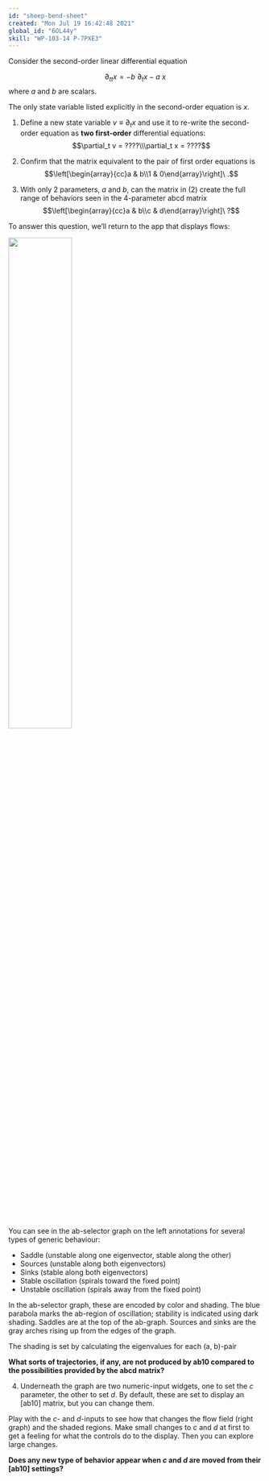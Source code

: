 ```yaml
---
id: "sheep-bend-sheet"
created: "Mon Jul 19 16:42:48 2021"
global_id: "6OL44y"
skill: "WP-103-14 P-7PXE3"
---
```


Consider the second-order linear differential equation

$$\partial_{tt}x = - b\ \partial_t x - a\ x$$ where $a$ and $b$ are scalars.

The only state variable listed explicitly in the second-order equation is $x$. 

1. Define a new state variable $v \equiv \partial_t x$ and use it to re-write the second-order equation as **two first-order** differential equations: $$\partial_t v = ????\\\partial_t x = ????$$

2. Confirm that the matrix equivalent to the pair of first order equations is $$\left[\begin{array}{cc}a & b\\1 & 0\end{array}\right]\ .$$

3. With only 2 parameters, $a$ and $b$, can the matrix in (2) create the full range of behaviors seen in the 4-parameter abcd matrix
$$\left[\begin{array}{cc}a & b\\c & d\end{array}\right]\ ?$$

To answer this question, we'll return to the app that displays flows:

<a href="https://maa-statprep.shinyapps.io/142Z-Eigenflows/" target="_blank"><img src='www/eigenflow-app.png' width="50%"></a>

You can see in the ab-selector graph on the left annotations for several types of generic behaviour:

- Saddle (unstable along one eigenvector, stable along the other)
- Sources (unstable along both eigenvectors)
- Sinks (stable along both eigenvectors)
- Stable oscillation (spirals toward the fixed point)
- Unstable oscillation (spirals away from the fixed point)

In the ab-selector graph, these are encoded by color and shading. The blue parabola marks the ab-region of oscillation; stability is indicated using dark shading. Saddles are at the top of the ab-graph. Sources and sinks are the gray arches rising up from the edges of the graph. 

The shading is set by calculating the eigenvalues for each (a, b)-pair

**What sorts of trajectories, if any, are not produced by ab10 compared to the possibilities provided by the abcd matrix?**

4. Underneath the graph are two numeric-input widgets, one to set the $c$ parameter, the other to set $d$. By default, these are set to display an [ab10] matrix, but you can change them.

Play with the $c$- and $d$-inputs to see how that changes the flow field (right graph) and the shaded regions. Make small changes to $c$ and $d$ at first to get a feeling for what the controls do to the display. Then you can explore large changes.

**Does any new type of behavior appear when $c$ and $d$ are moved from their [ab10] settings?**

